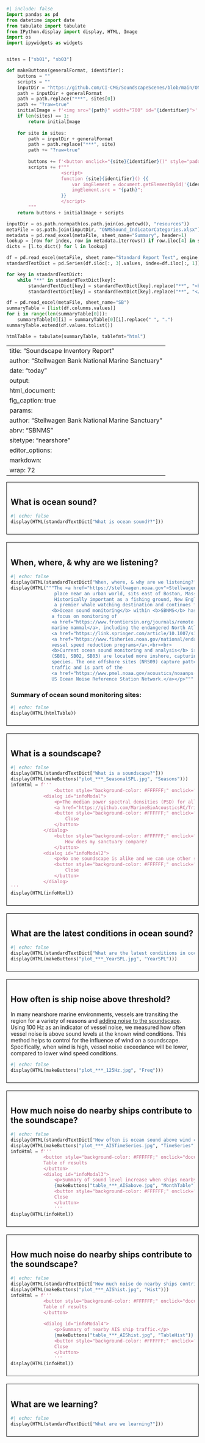 ```python
#| include: false
import pandas as pd
from datetime import date
from tabulate import tabulate
from IPython.display import display, HTML, Image
import os
import ipywidgets as widgets


sites = ["sb01", "sb03"]

def makeButtons(generalFormat, identifier):
    buttons = ""
    scripts = ""
    inputDir = "https://github.com/CI-CMG/SoundscapeScenes/blob/main/ONMS-Sound/report/"
    path = inputDir + generalFormat
    path = path.replace("***", sites[0])
    path += "?raw=true"
    initialImage = f'<img src="{path}" width="700" id="{identifier}">'
    if len(sites) == 1:
        return initialImage
    
    for site in sites:
        path = inputDir + generalFormat
        path = path.replace("***", site)
        path += "?raw=true"
        
        buttons += f'<button onclick="{site}{identifier}()" style="padding: 10px; color: white; margin: 4px 4px; background-color: #008CBA;">{site}</button>'
        scripts += f"""
                    <script>
                    function {site}{identifier}() {{
                        var imgElement = document.getElementById('{identifier}');
                        imgElement.src = "{path}";
                    }}
                    </script>
        """
    return buttons + initialImage + scripts

inputDir = os.path.normpath(os.path.join(os.getcwd(), "resources"))
metaFile = os.path.join(inputDir, "ONMSSound_IndicatorCategories.xlsx")
metadata = pd.read_excel(metaFile, sheet_name="Summary", header=1)
lookup = [row for index, row in metadata.iterrows() if row.iloc[4] in sites]
dicts = [l.to_dict() for l in lookup]

df = pd.read_excel(metaFile, sheet_name="Standard Report Text", engine_kwargs={'keep_links': True})
standardTextDict = pd.Series(df.iloc[:, 3].values, index=df.iloc[:, 1]).to_dict()

for key in standardTextDict:
    while "**" in standardTextDict[key]:
        standardTextDict[key] = standardTextDict[key].replace("**", "<b>", 1)
        standardTextDict[key] = standardTextDict[key].replace("**", "</b>", 1)

df = pd.read_excel(metaFile, sheet_name="SB")
summaryTable = [list(df.columns.values)]
for i in range(len(summaryTable[0])):
    summaryTable[0][i] = summaryTable[0][i].replace(" ", ".")
summaryTable.extend(df.values.tolist())

htmlTable = tabulate(summaryTable, tablefmt="html")
```

---
title: "Soundscape Inventory Report"
author: "Stellwagen Bank National Marine Sanctuary"
date: "today"
output: 
  html_document: 
    fig_caption: true
params:
  author: "Stellwagen Bank National Marine Sanctuary"
  abrv: "SBNMS"
  sitetype: "nearshore"
editor_options: 
  markdown: 
    wrap: 72
---

::: {style="border: 1px solid black; padding: 10px; margin-bottom: 20px;"}
## What is ocean sound?

```python
#| echo: false
display(HTML(standardTextDict["What is ocean sound??"]))
```
:::

::: {style="border: 1px solid black; padding: 10px; margin-bottom: 20px;"}
## When, where, & why are we listening?

```python
#| echo: false
display(HTML(standardTextDict["When, where, & why are we listening?"]))
display(HTML("""The <a href="https://stellwagen.noaa.gov">Stellwagen Bank National Marine Sanctuary</a> is a wild ocean 
                place near an urban world, sits east of Boston, Massachusetts between Cape Ann and Cape Cod. 
                Historically important as a fishing ground, New England’s only national marine sanctuary now reigns as 
                a premier whale watching destination and continues to support commercial and recreational fishing.<br><br>
               <b>Ocean sound monitoring</b> within <b>SBNMS</b> has a long history of underwater acoustic monitoring with 
               a focus on monitoring of 
               <a href="https://www.frontiersin.org/journals/remote-sensing/articles/10.3389/frsen.2022.970401/full">
               marine mammal</a>, including the endangered North Atlantic Right Whale presence. As well as 
               <a href="https://link.springer.com/article/10.1007/s10661-024-12497-2">noise reduction</a> during 
               <a href="https://www.fisheries.noaa.gov/national/endangered-species-conservation/reducing-vessel-strikes-north-atlantic-right-whales#current-vessel-speed-restrictions">
               vessel speed reduction programs</a>.<br><br>
               <b>Current ocean sound monitoring and analysis</b> is maintained at four sites within <b>SBNMS</b>. Two sites 
               (SB01, SB02, SB03) are located more inshore, capturing more local vessel activity and sounds from nearshore 
               species. The one offshore sites (NRS09) capture patterns in migrating whales and transiting commercial vessel 
               traffic and is part of the 
               <a href="https://www.pmel.noaa.gov/acoustics/noaanps-ocean-noise-reference-station-network">
               US Ocean Noise Reference Station Network.</a></p>"""))
```

### Summary of ocean sound monitoring sites:
```python
#| echo: false
display(HTML(htmlTable))
```
:::

::: {style="border: 1px solid black; padding: 10px; margin-bottom: 20px;"}
## What is a soundscape?
```python
#| echo: false
display(HTML(standardTextDict["What is a soundscape?"]))
display(HTML(makeButtons("plot_***_SeasonalSPL.jpg", "Seasons")))
infoHtml = f'''
                <button style="background-color: #FFFFFF;" onclick="document.getElementById(&#39;infoModal&#39;).showModal()">How was this calculated?</button>
            <dialog id="infoModal">
                <p>The median power spectral densities (PSD) for all hours across all years are calculated from calibrated audio data using community software tools:
                <a href="https://github.com/MarineBioAcousticsRC/Triton/tree/master" target="_blank">Triton Soundscape Metrics</a>, <a href="https://pubs.aip.org/asa/jel/article/1/1/011203/219719" target="_blank">MANTA</a>, or <a href="https://github.com/lifewatch/pypam" target="_blank">PyPAM</a>. Triton software calculates the one-third octave band sound pressure levels by integration of PSD levels with a 1 Hz/1 second resolution and a median was used to calculate hourly values over no less than 1,800 1-s values for that hour and converted to decibels (dB re 1 μPa). MANTA and PYPAM software calculates power spectral density (PSD) levels per minute (μPa²) within the hybrid milledecade frequency bands. <a href="https://cran.r-project.org/web/packages/PAMscapes/index.html" target="_blank">PAMscapes</a> was used to calculate the median for each hour within one-third octave bands. These values were then converted to 1-Hz resolution to match the wind model results by converting to pressure and dividing by the band width before converting back to sound spectrum levels in decibels (dB re 1 μPa/Hz).</p>
                <button style="background-color: #FFFFFF;" onclick="document.getElementById(&#39;infoModal&#39;).close()">
                    Close
                </button>
            </dialog>
                <button style="background-color: #FFFFFF;" onclick="document.getElementById(&#39;infoModal2&#39;).showModal()">
                    How does my sanctuary compare?
                </button>
            <dialog id="infoModal2">
                <p>No one soundscape is alike and we can use other sites in similar oceanographic settings (e.g. nearshore or offshore) to compare conditions. From 2018-2022, the U.S. National Oceanic and Atmospheric Administration (NOAA) and the U.S. Navy engaged in a multi-year effort to monitor underwater sound within the U.S. National Marine Sanctuary System, known <a href="https://sanctuaries.noaa.gov/science/monitoring/sound/sanctsound.html" target="_blank">Sanctuary SoundScape Monitoring Project</a>. Data collected during this dedicated period provide <a href="https://www.frontiersin.org/journals/marine-science/articles/10.3389/fmars.2021.719258/full" target="_blank">initial insights</a> on how soundscapes compare.</p>
                <button style="background-color: #FFFFFF;" onclick="document.getElementById(&#39;infoModal2&#39;).close()">
                    Close
                </button>
            </dialog>
'''
display(HTML(infoHtml))
```
:::

::: {style="border: 1px solid black; padding: 10px; margin-bottom: 20px;"}
## What are the latest conditions in ocean sound?

```python
#| echo: false
display(HTML(standardTextDict["What are the latest conditions in ocean sound?"]))
display(HTML(makeButtons("plot_***_YearSPL.jpg", "YearSPL")))
```
:::

::: {style="border: 1px solid black; padding: 10px; margin-bottom: 20px;"}
## How often is ship noise above threshold?
In many nearshore marine environments, vessels are transiting the region for a variety of reasons and <a href="https://link.springer.com/article/10.1007/s10661-024-12497-2">adding noise to the soundscape</a>. Using 100 Hz as an indicator of vessel noise, we measured how often vessel noise is above sound levels at the known wind conditions. This method helps to control for the influence of wind on a soundscape. Specifically, when wind is high, vessel noise exceedance will be lower, compared to lower wind speed conditions.
```python
#| echo: false
display(HTML(makeButtons("plot_***_125Hz.jpg", "Freq")))
```
:::

::: {style="border: 1px solid black; padding: 10px; margin-bottom: 20px;"}
## How much noise do nearby ships contribute to the soundscape?

```python
#| echo: false
display(HTML(standardTextDict["How often is ocean sound above wind conditions?"]))
display(HTML(makeButtons("plot_***_AISTimeSeries.jpg", "TimeSeries")))
infoHtml = f'''
            <button style="background-color: #FFFFFF;" onclick="document.getElementById(&#39;infoModal3&#39;).showModal()">
            Table of results
            </button>
            <dialog id="infoModal3">
                <p>Summary of sound level increase when ships nearby. Calculated as monthly average from daily differences in 125 Hz sound levels when AIS ships nearby verse no ships nearby.</p>
                {makeButtons("table_***_AISabove.jpg", "MonthTable")}
                <button style="background-color: #FFFFFF;" onclick="document.getElementById(&#39;infoModal3&#39;).close()">
                Close
                </button>
                '''
display(HTML(infoHtml))
```
:::

::: {style="border: 1px solid black; padding: 10px; margin-bottom: 20px;"}
## How much noise do nearby ships contribute to the soundscape?

```python
#| echo: false
display(HTML(standardTextDict["How much noise do nearby ships contribute to the soundscape?"]))
display(HTML(makeButtons("plot_***_AIShist.jpg", "Hist")))
infoHtml = f'''
            <button style="background-color: #FFFFFF;" onclick="document.getElementById(&#39;infoModal4&#39;).showModal()">
            Table of results
            </button>
            
            <dialog id="infoModal4">
                <p>Summary of nearby AIS ship traffic.</p>
                {makeButtons("table_***_AIShist.jpg", "TableHist")}
                <button style="background-color: #FFFFFF;" onclick="document.getElementById(&#39;infoModal4&#39;).close()">
                Close
                </button>
                '''
display(HTML(infoHtml))
```
:::

::: {style="border: 1px solid black; padding: 10px; margin-bottom: 20px;"}
## What are we learning?

```python
#| echo: false
display(HTML(standardTextDict["What are we learning?"]))
```
:::

